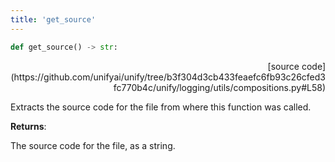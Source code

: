 ```yaml
---
title: 'get_source'
---
```


```python
def get_source() -> str:
```

<p align="right">[source code](https://github.com/unifyai/unify/tree/b3f304d3cb433feaefc6fb93c26cfed3fc770b4c/unify/logging/utils/compositions.py#L58)</p>

Extracts the source code for the file from where this function was called.

**Returns**:

The source code for the file, as a string.